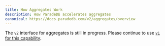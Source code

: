 ```yaml
---
title: How Aggregates Work
description: How ParadeDB accelerates aggregates
canonical: https://docs.paradedb.com/v2/aggregates/overview
---
```


The `v2` interface for aggregates is still in progress. Please continue to use [`v1` for this capability](/documentation/aggregates/overview).
